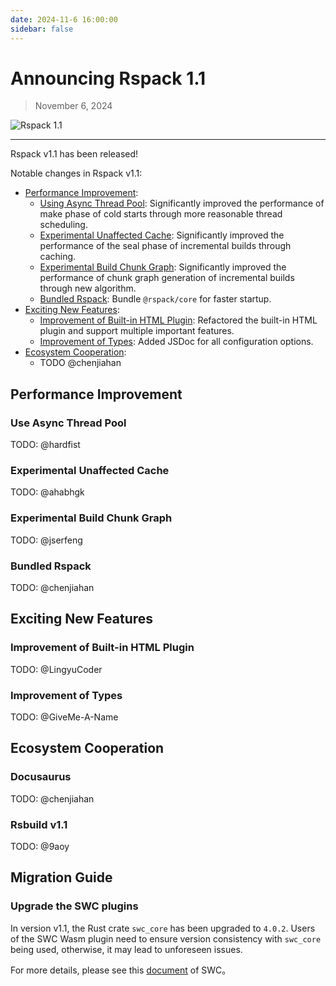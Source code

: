 ```yaml
---
date: 2024-11-6 16:00:00
sidebar: false
---
```


# Announcing Rspack 1.1

> November 6, 2024

<!-- TODO: replace the banner -->

![Rspack 1.1](https://assets.rspack.dev/rspack/rspack-banner-v1-0.png)

---

Rspack v1.1 has been released!

Notable changes in Rspack v1.1:

- [Performance Improvement](#performance-improvement):
  - [Using Async Thread Pool](#use-async-thread-pool): Significantly improved the performance of make phase of cold starts through more reasonable thread scheduling.
  - [Experimental Unaffected Cache](#experimental-unaffected-cache): Significantly improved the performance of the seal phase of incremental builds through caching.
  - [Experimental Build Chunk Graph](#experimental-build-chunk-graph): Significantly improved the performance of chunk graph generation of incremental builds through new algorithm.
  - [Bundled Rspack](#bundled-rspack): Bundle `@rspack/core` for faster startup.
- [Exciting New Features](#exciting-new-features):
  - [Improvement of Built-in HTML Plugin](#improvement-of-built-in-html-plugin): Refactored the built-in HTML plugin and support multiple important features.
  - [Improvement of Types](#improvement-of-types): Added JSDoc for all configuration options.
- [Ecosystem Cooperation](#ecosystem-cooperation):
  - TODO @chenjiahan

## Performance Improvement

### Use Async Thread Pool

TODO: @hardfist

<!-- What's change -->

<!-- Data Comparison -->

### Experimental Unaffected Cache

TODO: @ahabhgk

<!-- What's change -->

<!-- Data Comparison -->

<!-- How to Use -->

### Experimental Build Chunk Graph

TODO: @jserfeng

<!-- What's change -->

<!-- Data Comparison -->

<!-- How to Use -->

### Bundled Rspack

TODO: @chenjiahan

<!-- What's change -->

<!-- Data Comparison -->

<!-- Maybe Breaking Change -->

## Exciting New Features

### Improvement of Built-in HTML Plugin

TODO: @LingyuCoder

<!-- What's it used for -->

<!-- how to use -->

### Improvement of Types

TODO: @GiveMe-A-Name

<!-- What's it used for -->

<!-- how to use -->

## Ecosystem Cooperation

### Docusaurus

TODO: @chenjiahan

### Rsbuild v1.1

TODO: @9aoy

## Migration Guide

### Upgrade the SWC plugins

In version v1.1, the Rust crate `swc_core` has been upgraded to `4.0.2`. Users of the SWC Wasm plugin need to ensure version consistency with `swc_core` being used, otherwise, it may lead to unforeseen issues.

For more details, please see this [document](https://swc.rs/docs/plugin/selecting-swc-core#091x) of SWC。
